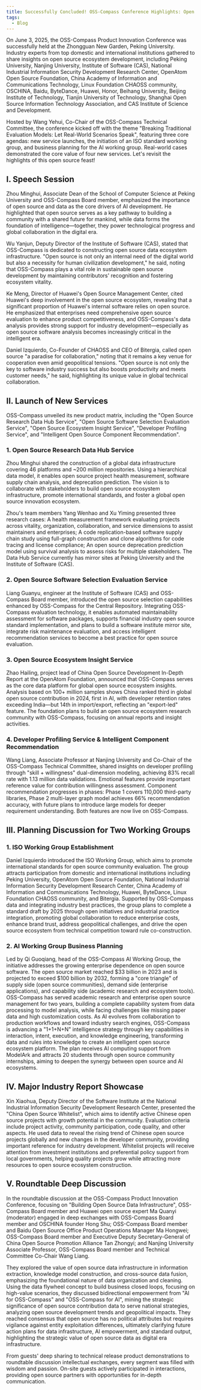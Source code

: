 ```yaml
---
title: Successfully Concluded! OSS-Compass Conference Highlights: Open Source Experts Unveil New Dimensions of Value
tags:
  - Blog
---
```


On June 3, 2025, the OSS-Compass Product Innovation Conference was successfully held at the Zhongguan New Garden, Peking University. Industry experts from top domestic and international institutions gathered to share insights on open source ecosystem development, including Peking University, Nanjing University, Institute of Software (CAS), National Industrial Information Security Development Research Center, OpenAtom Open Source Foundation, China Academy of Information and Communications Technology, Linux Foundation CHAOSS community, OSCHINA, Baidu, ByteDance, Huawei, Honor, Beihang University, Beijing Institute of Technology, Tianjin University of Technology, Shanghai Open Source Information Technology Association, and CAS Institute of Science and Development.

Hosted by Wang Yehui, Co-Chair of the OSS-Compass Technical Committee, the conference kicked off with the theme "Breaking Traditional Evaluation Models: Let Real-World Scenarios Speak", featuring three core agendas: new service launches, the initiation of an ISO standard working group, and business planning for the AI working group. Real-world cases demonstrated the core value of four new services. Let's revisit the highlights of this open source feast!

<!--truncate-->

## I. Speech Session

Zhou Minghui, Associate Dean of the School of Computer Science at Peking University and OSS-Compass Board member, emphasized the importance of open source and data as the core drivers of AI development. He highlighted that open source serves as a key pathway to building a community with a shared future for mankind, while data forms the foundation of intelligence—together, they power technological progress and global collaboration in the digital era.

Wu Yanjun, Deputy Director of the Institute of Software (CAS), stated that OSS-Compass is dedicated to constructing open source data ecosystem infrastructure. "Open source is not only an internal need of the digital world but also a necessity for human civilization development," he said, noting that OSS-Compass plays a vital role in sustainable open source development by maintaining contributors' recognition and fostering ecosystem vitality.

Ke Meng, Director of Huawei's Open Source Management Center, cited Huawei's deep involvement in the open source ecosystem, revealing that a significant proportion of Huawei's internal software relies on open source. He emphasized that enterprises need comprehensive open source evaluation to enhance product competitiveness, and OSS-Compass's data analysis provides strong support for industry development—especially as open source software analysis becomes increasingly critical in the intelligent era.

Daniel Izquierdo, Co-Founder of CHAOSS and CEO of Bitergia, called open source "a paradise for collaboration," noting that it remains a key venue for cooperation even amid geopolitical tensions. "Open source is not only the key to software industry success but also boosts productivity and meets customer needs," he said, highlighting its unique value in global technical collaboration.

## II. Launch of New Services

OSS-Compass unveiled its new product matrix, including the "Open Source Research Data Hub Service", "Open Source Software Selection Evaluation Service", "Open Source Ecosystem Insight Service", "Developer Profiling Service", and "Intelligent Open Source Component Recommendation".

### 1. Open Source Research Data Hub Service

Zhou Minghui shared the construction of a global data infrastructure covering 46 platforms and ~200 million repositories. Using a hierarchical data model, it enables open source project health measurement, software supply chain analysis, and deprecation prediction. The vision is to collaborate with stakeholders to build open source ecosystem infrastructure, promote international standards, and foster a global open source innovation ecosystem.

Zhou's team members Yang Wenhao and Xu Yiming presented three research cases: A health measurement framework evaluating projects across vitality, organization, collaboration, and service dimensions to assist maintainers and enterprises; A code replication-based software supply chain study using full-graph construction and clone algorithms for code tracing and license compliance; An open source deprecation prediction model using survival analysis to assess risks for multiple stakeholders. The Data Hub Service currently has mirror sites at Peking University and the Institute of Software (CAS).

### 2. Open Source Software Selection Evaluation Service

Liang Guanyu, engineer at the Institute of Software (CAS) and OSS-Compass Board member, introduced the open source selection capabilities enhanced by OSS-Compass for the Central Repository. Integrating OSS-Compass evaluation technology, it enables automated maintainability assessment for software packages, supports financial industry open source standard implementation, and plans to build a software institute mirror site, integrate risk maintenance evaluation, and access intelligent recommendation services to become a best practice for open source evaluation.

### 3. Open Source Ecosystem Insight Service

Zhao Hailing, project lead of China Open Source Development In-Depth Report at the OpenAtom Foundation, announced that OSS-Compass serves as the core data platform for global open source ecosystem insights. Analysis based on 100+ million samples shows China ranked third in global open source contribution in 2024, first in AI, with developer retention rates exceeding India—but 14th in import/export, reflecting an "export-led" feature. The foundation plans to build an open source ecosystem research community with OSS-Compass, focusing on annual reports and insight activities.

### 4. Developer Profiling Service & Intelligent Component Recommendation

Wang Liang, Associate Professor at Nanjing University and Co-Chair of the OSS-Compass Technical Committee, shared insights on developer profiling through "skill + willingness" dual-dimension modeling, achieving 83% recall rate with 1.13 million data validations. Emotional features provide important reference value for contribution willingness assessment. Component recommendation progresses in phases: Phase 1 covers 110,000 third-party libraries, Phase 2 multi-layer graph model achieves 66% recommendation accuracy, with future plans to introduce large models for deeper requirement understanding. Both features are now live on OSS-Compass.

## III. Planning Discussion for Two Working Groups

### 1. ISO Working Group Establishment

Daniel Izquierdo introduced the ISO Working Group, which aims to promote international standards for open source community evaluation. The group attracts participation from domestic and international institutions including Peking University, OpenAtom Open Source Foundation, National Industrial Information Security Development Research Center, China Academy of Information and Communications Technology, Huawei, ByteDance, Linux Foundation CHAOSS community, and Bitergia. Supported by OSS-Compass data and integrating industry best practices, the group plans to complete a standard draft by 2025 through open initiatives and industrial practice integration, promoting global collaboration to reduce enterprise costs, enhance brand trust, address geopolitical challenges, and drive the open source ecosystem from technical competition toward rule co-construction.

### 2. AI Working Group Business Planning

Led by Qi Guoqiang, head of the OSS-Compass AI Working Group, the initiative addresses the growing enterprise dependence on open source software. The open source market reached $33 billion in 2023 and is projected to exceed $100 billion by 2032, forming a "core triangle" of supply side (open source communities), demand side (enterprise applications), and capability side (academic research and ecosystem tools). OSS-Compass has served academic research and enterprise open source management for two years, building a complete capability system from data processing to model analysis, while facing challenges like missing paper data and high customization costs. As AI evolves from collaboration to production workflows and toward industry search engines, OSS-Compass is advancing a "1+1+N+N" intelligence strategy through key capabilities in interaction, intent, execution, and knowledge engineering, transforming data and rules into knowledge to create an intelligent open source ecosystem platform. The plan receives AI computing support from ModelArk and attracts 20 students through open source community internships, aiming to deepen the synergy between open source and AI ecosystems.

## IV. Major Industry Report Showcase

Xin Xiaohua, Deputy Director of the Software Institute at the National Industrial Information Security Development Research Center, presented the "China Open Source Whitelist", which aims to identify active Chinese open source projects with growth potential in the community. Evaluation criteria include project activity, community participation, code quality, and other aspects. He used data to reveal the rising trend of Chinese open source projects globally and new changes in the developer community, providing important reference for industry development. Whitelist projects will receive attention from investment institutions and preferential policy support from local governments, helping quality projects grow while attracting more resources to open source ecosystem construction.

## V. Roundtable Deep Discussion

In the roundtable discussion at the OSS-Compass Product Innovation Conference, focusing on "Building Open Source Data Infrastructure", OSS-Compass Board member and Huawei open source expert Ma Quanyi (moderator) engaged in deep exchanges with OSS-Compass Board member and OSCHINA founder Hong Shu; OSS-Compass Board member and Baidu Open Source Office Product Operations Manager Ma Hongwei; OSS-Compass Board member and Executive Deputy Secretary-General of China Open Source Promotion Alliance Tan Zhongyi; and Nanjing University Associate Professor, OSS-Compass Board member and Technical Committee Co-Chair Wang Liang.

They explored the value of open source data infrastructure in information extraction, knowledge model construction, and cross-source data fusion, emphasizing the foundational nature of data organization and cleaning. Using the data flywheel concept to build business closed loops, focusing on high-value scenarios, they discussed bidirectional empowerment from "AI for OSS-Compass" and "OSS-Compass for AI", mining the strategic significance of open source contribution data to serve national strategies, analyzing open source development trends and geopolitical impacts. They reached consensus that open source has no political attributes but requires vigilance against entity exploitation differences, ultimately clarifying future action plans for data infrastructure, AI empowerment, and standard output, highlighting the strategic value of open source data as digital era infrastructure.

From guests' deep sharing to technical release product demonstrations to roundtable discussion intellectual exchanges, every segment was filled with wisdom and passion. On-site guests actively participated in interactions, providing open source partners with opportunities for in-depth communication.